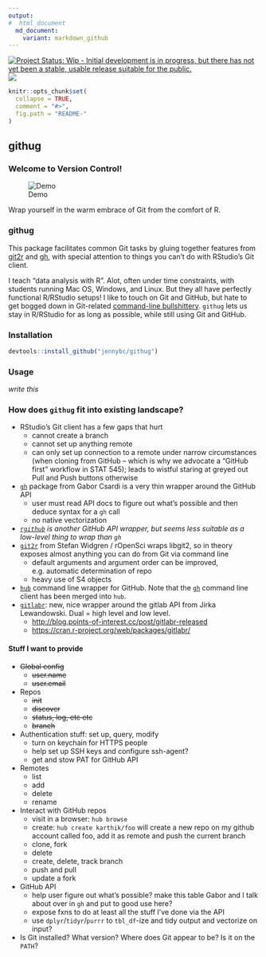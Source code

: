 ```yaml
---
output:
#  html_document
  md_document:
    variant: markdown_github
---
```


<!-- README.md is generated from README.Rmd. Please edit that file -->

[![Project Status: Wip - Initial development is in progress, but there has not yet been a stable, usable release suitable for the public.](http://www.repostatus.org/badges/0.1.0/wip.svg)](http://www.repostatus.org/#wip) [![](http://www.r-pkg.org/badges/version/githug)](http://www.r-pkg.org/pkg/githug)

<!-- [![Build Status](https://travis-ci.org/jennybc/githug?branch=master)](https://travis-ci.org/jennybc/githug) -->

```r
knitr::opts_chunk$set(
  collapse = TRUE,
  comment = "#>",
  fig.path = "README-"
)
```

## githug

### Welcome to Version Control!

<!--[Demo](https://analovesdotcom.files.wordpress.com/2015/10/voldyhug-1440161473.gif)-->

![Demo](img/voldyhug-1440161473.gif)

Wrap yourself in the warm embrace of Git from the comfort of R.

### githug

This package facilitates common Git tasks by gluing together features from [git2r](https://github.com/ropensci/git2r) and [gh](https://github.com/gaborcsardi/gh), with special attention to things you can't do with RStudio's Git client.

I teach "data analysis with R". Alot, often under time constraints, with students running Mac OS, Windows, and Linux. But they all have perfectly functional R/RStudio setups! I like to touch on Git and GitHub, but hate to get bogged down in Git-related [command-line bullshittery](http://www.pgbovine.net/command-line-bullshittery.htm). `githug` lets us stay in R/RStudio for as long as possible, while still using Git and GitHub.

### Installation

```r
devtools::install_github("jennybc/githug")
```

### Usage

*write this*

### How does `githug` fit into existing landscape?

  * RStudio's Git client has a few gaps that hurt
    - cannot create a branch
    - cannot set up anything remote
    - can only set up connection to a remote under narrow circumstances (when cloning from GitHub -- which is why we advocate a "GitHub first" workflow in STAT 545); leads to wistful staring at greyed out Pull and Push buttons otherwise
  * [`gh`](https://github.com/gaborcsardi/gh) package from Gabor Csardi is a very thin wrapper around the GitHub API
    - user must read API docs to figure out what's possible and then deduce syntax for a `gh` call
    - no native vectorization
  * *[`rgithub`](https://github.com/cscheid/rgithub/) is another GitHub API wrapper, but seems less suitable as a low-level thing to wrap than `gh`*
  * [`git2r`](https://github.com/ropensci/git2r/) from Stefan Widgren / rOpenSci wraps libgit2, so in theory exposes almost anything you can do from Git via command line
    - default arguments and argument order can be improved, e.g. automatic determination of repo
    - heavy use of S4 objects
  * [`hub`](https://hub.github.com) command line wrapper for GitHub. Note that the [`gh`](https://github.com/jingweno/gh) command line client has been merged into `hub`.
  * [`gitlabr`](http://gitlab.points-of-interest.cc/points-of-interest/gitlabr/issues/): new, nice wrapper around the gitlab API from Jirka Lewandowski. Dual = high level and low level.
    - <http://blog.points-of-interest.cc/post/gitlabr-released>
    -  <https://cran.r-project.org/web/packages/gitlabr/>
    
#### Stuff I want to provide

  * ~~Global config~~
    - ~~user.name~~
    - ~~user.email~~
  * Repos
    - ~~init~~
    - ~~discover~~
    - ~~status, log, etc etc~~
    - ~~branch~~
  * Authentication stuff: set up, query, modify
    - turn on keychain for HTTPS people
    - help set up SSH keys and configure ssh-agent?
    - get and stow PAT for GitHub API
  * Remotes
    - list
    - add
    - delete
    - rename
  * Interact with GitHub repos
    - visit in a browser: `hub browse`
    - create: `hub create karthik/foo` will create a new repo on my github account called foo, add it as remote and push the current branch
    - clone, fork
    - delete
    - create, delete, track branch
    - push and pull
    - update a fork
  * GitHub API
    - help user figure out what's possible? make this table Gabor and I talk about over in `gh` and put to good use here?
    - expose fxns to do at least all the stuff I've done via the API
    - use `dplyr`/`tidyr`/`purrr` to `tbl_df`-ize and tidy output and vectorize on input?
  * Is Git installed? What version? Where does Git appear to be? Is it on the `PATH`?
